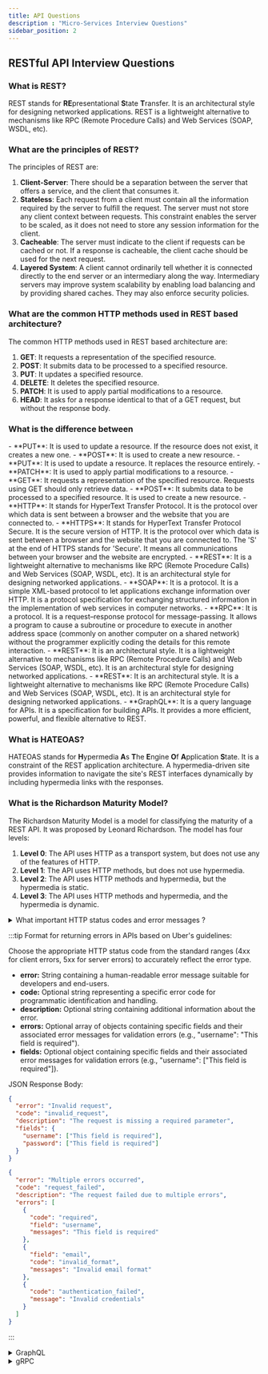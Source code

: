 ```yaml
---
title: API Questions
description : "Micro-Services Interview Questions"
sidebar_position: 2
---
```



## RESTful API Interview Questions

### What is REST?
REST stands for **RE**presentational
**S**tate **T**ransfer. It is an architectural style for designing networked applications. REST is a lightweight alternative to mechanisms like RPC (Remote Procedure Calls) and Web Services (SOAP, WSDL, etc).

### What are the principles of REST?
The principles of REST are:
1. **Client-Server**: There should be a separation between the server that offers a service, and the client that consumes it.
2. **Stateless**: Each request from a client must contain all the information required by the server to fulfill the request. The server must not store any client context between requests. This constraint enables the server to be scaled, as it does not need to store any session information for the client.
3. **Cacheable**: The server must indicate to the client if requests can be cached or not. If a response is cacheable, the client cache should be used for the next request.
4. **Layered System**: A client cannot ordinarily tell whether it is connected directly to the end server or an intermediary along the way. Intermediary servers may improve system scalability by enabling load balancing and by providing shared caches. They may also enforce security policies.

### What are the common HTTP methods used in REST based architecture?
The common HTTP methods used in REST based architecture are:
1. **GET**: It requests a representation of the specified resource.
2. **POST**: It submits data to be processed to a specified resource.
3. **PUT**: It updates a specified resource.
4. **DELETE**: It deletes the specified resource.
5. **PATCH**: It is used to apply partial modifications to a resource.
6. **HEAD**: It asks for a response identical to that of a GET request, but without the response body.

### What is the difference between
<Tabs>
<TabItem value="PUT vs POST">
- **PUT**: It is used to update a resource. If the resource does not exist, it creates a new one.
- **POST**: It is used to create a new resource.
</TabItem>
<TabItem value="PUT vs PATCH">
- **PUT**: It is used to update a resource. It replaces the resource entirely.
- **PATCH**: It is used to apply partial modifications to a resource.
</TabItem>
<TabItem value="GET vs POST">
- **GET**: It requests a representation of the specified resource. Requests using GET should only retrieve data.
- **POST**: It submits data to be processed to a specified resource. It is used to create a new resource.
</TabItem>
</Tabs>

<Tabs>
<TabItem value="HTTP and HTTPS">
- **HTTP**: It stands for HyperText Transfer Protocol. It is the protocol over which data is sent between a browser and the website that you are connected to.
- **HTTPS**: It stands for HyperText Transfer Protocol Secure. It is the secure version of HTTP. It is the protocol over which data is sent between a browser and the website that you are connected to. The 'S' at the end of HTTPS stands for 'Secure'. It means all communications between your browser and the website are encrypted.
</TabItem>
<TabItem value="REST and SOAP">
- **REST**: It is a lightweight alternative to mechanisms like RPC (Remote Procedure Calls) and Web Services (SOAP, WSDL, etc). It is an architectural style for designing networked applications.
- **SOAP**: It is a protocol. It is a simple XML-based protocol to let applications exchange information over HTTP. It is a protocol specification for exchanging structured information in the implementation of web services in computer networks.
</TabItem>
<TabItem value="RPC and REST">
- **RPC**: It is a protocol. It is a request–response protocol for message-passing. It allows a program to cause a subroutine or procedure to execute in another address space (commonly on another computer on a shared network) without the programmer explicitly coding the details for this remote interaction.
- **REST**: It is an architectural style. It is a lightweight alternative to mechanisms like RPC (Remote Procedure Calls) and Web Services (SOAP, WSDL, etc). It is an architectural style for designing networked applications.
</TabItem>
<TabItem value="REST and GraphQL">
- **REST**: It is an architectural style. It is a lightweight alternative to mechanisms like RPC (Remote Procedure Calls) and Web Services (SOAP, WSDL, etc). It is an architectural style for designing networked applications.
- **GraphQL**: It is a query language for APIs. It is a specification for building APIs. It provides a more efficient, powerful, and flexible alternative to REST.
</TabItem>
</Tabs>


### What is HATEOAS?
HATEOAS stands for **H**ypermedia **A**s **T**he **E**ngine **O**f **A**pplication **S**tate.
It is a constraint of the REST application architecture. A hypermedia-driven site provides information to navigate the site's REST interfaces dynamically by including hypermedia links with the responses.

### What is the Richardson Maturity Model?
The Richardson Maturity Model is a model for classifying the maturity of a REST API. It was proposed by Leonard Richardson. The model has four levels:
1. **Level 0**: The API uses HTTP as a transport system, but does not use any of the features of HTTP.
2. **Level 1**: The API uses HTTP methods, but does not use hypermedia.
3. **Level 2**: The API uses HTTP methods and hypermedia, but the hypermedia is static.
4. **Level 3**: The API uses HTTP methods and hypermedia, and the hypermedia is dynamic.

<details>
<summary>What important HTTP status codes and error messages ?</summary>
1. **200 OK**: It indicates that the request has succeeded.
2. **201 Created**: It indicates that the request has been fulfilled and has resulted in one or more new resources being created.
3. **400 Bad Request**: It indicates that the server cannot or will not process the request due to something that is perceived to be a client error.
4. **401 Unauthorized**: It indicates that the request has not been applied because it lacks valid authentication credentials for the target resource.
5. **403 Forbidden**: It indicates that the server understood the request, but refuses to authorize it.
6. **404 Not Found**: It indicates that the server has not found anything matching the Request-URI.
7. **500 Internal Server Error**: It indicates that the server encountered an unexpected condition that prevented it from fulfilling the request.

:::note
- **Status codes:** 3-digit codes indicating the outcome of an HTTP request.
- **Informational codes (1xx):** Request received and processing continues.
- **Successful codes (2xx):** Request successful and the server responded with information.
- **Redirection codes (3xx):** Further action required to complete the request (e.g., redirect to a different resource).
- **Client error codes (4xx):** Error caused by the client (e.g., malformed request, unauthorized access).
- **Server error codes (5xx):** Error on the server's side (e.g., internal error, service unavailable).
:::
</details>


:::tip
Format for returning errors in APIs based on Uber's guidelines:

Choose the appropriate HTTP status code from the standard ranges (4xx for client errors, 5xx for server errors) to accurately reflect the error type.
- **error:** String containing a human-readable error message suitable for developers and end-users.
- **code:** Optional string representing a specific error code for programmatic identification and handling.
- **description:** Optional string containing additional information about the error.
- **errors:** Optional array of objects containing specific fields and their associated error messages for validation errors (e.g., "username": "This field is required").
- **fields:** Optional object containing specific fields and their associated error messages for validation errors (e.g., "username": ["This field is required"]).

JSON Response Body:
```json title="Single error occurred"
{
  "error": "Invalid request",
  "code": "invalid_request",
  "description": "The request is missing a required parameter",
  "fields": {
    "username": ["This field is required"],
    "password": ["This field is required"]
  }
}
```

```json title="Multiple errors occurred"
{
  "error": "Multiple errors occurred",
  "code": "request_failed",
  "description": "The request failed due to multiple errors",
  "errors": [
    {
      "code": "required",
      "field": "username",
      "messages": "This field is required"
    },
    {
      "field": "email",
      "code": "invalid_format",
      "messages": "Invalid email format"
    },
    {
      "code": "authentication_failed",
      "message": "Invalid credentials"
    }
  ]
}
```
:::

<details>
<summary>GraphQL</summary>
### What is GraphQL?
GraphQL is a query language for APIs and a runtime for fulfilling those queries with your existing data. It provides a more efficient, powerful, and flexible alternative to REST.

### What are the main features of GraphQL?
The main features of GraphQL are:
1. **Hierarchical**: A GraphQL query is hierarchical and composed of fields. The query is shaped just like the data it returns.
2. **Strongly Typed**: A GraphQL query is a string, and is parsed into a tree of fields. The tree is validated against a type system.
3. **Client-Specified Queries**: A GraphQL query is a string, and is parsed into a tree of fields. The tree is validated against a type system.
4. **Introspective**: A GraphQL query can be introspective. It can query the schema for details about the schema.

### What are the main components of GraphQL?
The main components of GraphQL are:
1. **Schema**: A Schema in GraphQL is a collection of types. It defines the types and fields that can be queried.
2. **Query**: It is used to read or fetch values.
3. **Mutation**: It is used to write or modify values.
4. **Subscription**: It is used to listen for changes to a value.

</details>


<details>
<summary>gRPC</summary>
### What is gRPC?
gRPC is a high-performance, open-source universal RPC framework. It is based on HTTP/2 and Protocol Buffers.

### What are the main features of gRPC?
The main features of gRPC are:
1. **Simple Service Definition**: It uses Protocol Buffers to define services and messages.
2. **Bi-directional Streaming**: It supports streaming requests and responses.
3. **Pluggable**: It supports authentication, load balancing, and health checking.
4. **Language Agnostic**: It supports multiple languages.

### What are the main components of gRPC?
The main components of gRPC are:
1. **Service**: It defines the methods that can be called remotely.
2. **Protocol Buffers**: It defines the messages that can be sent and received.
3. **Server**: It listens for requests and sends responses.
4. **Client**: It sends requests and listens for responses.

### What is a Service Definition in gRPC?
A Service Definition in gRPC is defined using Protocol Buffers. It defines the methods that can be called remotely.

### What is Protocol Buffers?
Protocol Buffers is a method of serializing structured data. It is used to define the messages that can be sent and received in gRPC.

</details>
